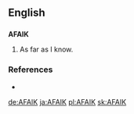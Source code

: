 ==English==

==={{initialism}}===
'''AFAIK'''

# {{context|Internet}} As far as I know.

===References===
*{{cite book |author=Spears, Richard A. |year=2000 |title=NTC's Dictionary of American Slang and Colloquial Expressions |edition=third edition |publisher=NTC |pages=p. 3 |id=ISBN 0-8442-0461-7}}

[[de:AFAIK]]
[[ja:AFAIK]]
[[pl:AFAIK]]
[[sk:AFAIK]]